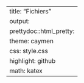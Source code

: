 ---
title: "Fichiers"
output:
  prettydoc::html_pretty:
    theme: caymen
    css: style.css
    highlight: github
    math: katex
---